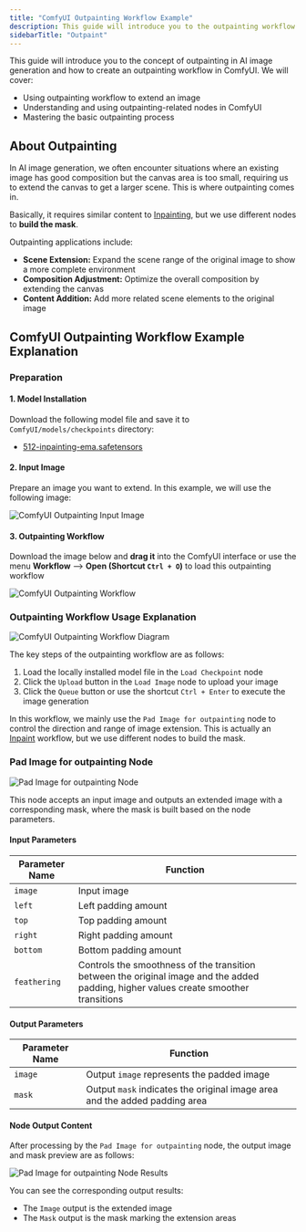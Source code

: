 ```yaml
---
title: "ComfyUI Outpainting Workflow Example"
description: This guide will introduce you to the outpainting workflow in ComfyUI and walk you through an outpainting example
sidebarTitle: "Outpaint"
---
```


This guide will introduce you to the concept of outpainting in AI image generation and how to create an outpainting workflow in ComfyUI. We will cover:
- Using outpainting workflow to extend an image
- Understanding and using outpainting-related nodes in ComfyUI
- Mastering the basic outpainting process

## About Outpainting

In AI image generation, we often encounter situations where an existing image has good composition but the canvas area is too small, requiring us to extend the canvas to get a larger scene. This is where outpainting comes in.

Basically, it requires similar content to [Inpainting](/tutorials/basic/inpaint), but we use different nodes to **build the mask**.

Outpainting applications include:
- **Scene Extension:** Expand the scene range of the original image to show a more complete environment
- **Composition Adjustment:** Optimize the overall composition by extending the canvas
- **Content Addition:** Add more related scene elements to the original image

## ComfyUI Outpainting Workflow Example Explanation

### Preparation

#### 1. Model Installation

Download the following model file and save it to `ComfyUI/models/checkpoints` directory:
- [512-inpainting-ema.safetensors](https://huggingface.co/stabilityai/stable-diffusion-2-inpainting/blob/main/512-inpainting-ema.safetensors)

#### 2. Input Image

Prepare an image you want to extend. In this example, we will use the following image:

![ComfyUI Outpainting Input Image](/images/tutorial/basic/outpaint/input.png)

#### 3. Outpainting Workflow

Download the image below and **drag it** into the ComfyUI interface or use the menu **Workflow** --> **Open (Shortcut `Ctrl + O`)** to load this outpainting workflow

![ComfyUI Outpainting Workflow](/images/tutorial/basic/outpaint/outpaint.png)

### Outpainting Workflow Usage Explanation

![ComfyUI Outpainting Workflow Diagram](/images/tutorial/basic/outpaint/outpainting_workflow.jpg)

The key steps of the outpainting workflow are as follows:

1. Load the locally installed model file in the `Load Checkpoint` node
2. Click the `Upload` button in the `Load Image` node to upload your image
3. Click the `Queue` button or use the shortcut `Ctrl + Enter` to execute the image generation

In this workflow, we mainly use the `Pad Image for outpainting` node to control the direction and range of image extension. This is actually an [Inpaint](/tutorials/basic/inpaint.mdx) workflow, but we use different nodes to build the mask.

### Pad Image for outpainting Node

![Pad Image for outpainting Node](/images/comfy_core/image/pad_image_for_outpainting.jpg)

This node accepts an input image and outputs an extended image with a corresponding mask, where the mask is built based on the node parameters.

#### Input Parameters

| Parameter Name | Function                                                                                                                              |
| -------------- | ------------------------------------------------------------------------------------------------------------------------------------- |
| `image`        | Input image                                                                                                                           |
| `left`         | Left padding amount                                                                                                                   |
| `top`          | Top padding amount                                                                                                                    |
| `right`        | Right padding amount                                                                                                                  |
| `bottom`       | Bottom padding amount                                                                                                                 |
| `feathering`   | Controls the smoothness of the transition between the original image and the added padding, higher values create smoother transitions |

#### Output Parameters

| Parameter Name | Function                                                                   |
| -------------- | -------------------------------------------------------------------------- |
| `image`        | Output `image` represents the padded image                                 |
| `mask`         | Output `mask` indicates the original image area and the added padding area |

#### Node Output Content

After processing by the `Pad Image for outpainting` node, the output image and mask preview are as follows:

![Pad Image for outpainting Node Results](/images/tutorial/basic/outpaint/pad_Image_for_outpainting_result.jpg)

You can see the corresponding output results:
- The `Image` output is the extended image
- The `Mask` output is the mask marking the extension areas
